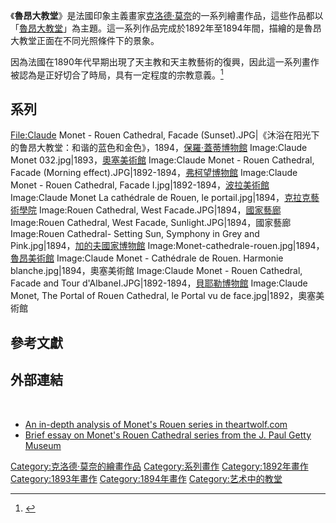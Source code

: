 {{Infobox artwork
| title              = 日光下的魯昂大教堂
| image_file         = RouenCathedral Monet 1894.jpg
| painting_alignment = right
| image_size         = 250px
| alt                = Two men and three women eating potatoes.
| type               =             布面油畫
| artist             = [[克洛德·莫奈|克洛德·莫奈]]
| year               = {{Start date|1894}}
| height_metric      = 107
| width_metric       = 73.5
| height_imperial    = 
| width_imperial     = 
| condition          = 
| city               = [[巴黎|巴黎]]
| museum             = [[奧塞美術館|奧塞美術館]]
| coordinates        =
| owner              =
| url                = 
}}
《'''魯昂大教堂'''》是法國印象主義畫家[[克洛德·莫奈|克洛德·莫奈]]的一系列繪畫作品，這些作品都以「[[魯昂大教堂|魯昂大教堂]]」為主題。這一系列作品完成於1892年至1894年間，描繪的是魯昂大教堂正面在不同光照條件下的景象。

因為法國在1890年代早期出現了天主教和天主教藝術的復興，因此這一系列畫作被認為是正好切合了時局，具有一定程度的宗教意義。<ref>{{cite book|title=Colour and Light: Fifty Impressionist and Post-Impressionist Works at the National Museum of Wales|first=Ann|last=Sumner|year=2005|page=86|publisher=National Museum of Wales|location=Cardiff|isbn=0-7200-0551-5}}</ref>

==系列==
<gallery heights="200px" perrow="4">
File:Claude Monet - Rouen Cathedral, Facade (Sunset).JPG|《沐浴在阳光下的鲁昂大教堂：和谐的蓝色和金色》，1894，[[保羅·蓋蒂博物館|保羅·蓋蒂博物館]]
Image:Claude Monet 032.jpg|1893，[[奧塞美術館|奧塞美術館]]
Image:Claude Monet - Rouen Cathedral, Facade (Morning effect).JPG|1892-1894，[[弗柯望博物館|弗柯望博物館]]
Image:Claude Monet - Rouen Cathedral, Facade I.jpg|1892-1894，[[波拉美術館|波拉美術館]]
Image:Claude Monet La cathédrale de Rouen, le portail.jpg|1894，[[克拉克藝術學院|克拉克藝術學院]]
Image:Rouen Cathedral, West Facade.JPG|1894，[[國家藝廊|國家藝廊]]
Image:Rouen Cathedral, West Facade, Sunlight.JPG|1894，國家藝廊
Image:Rouen Cathedral- Setting Sun, Symphony in Grey and Pink.jpg|1894，[[加的夫國家博物館|加的夫國家博物館]]
Image:Monet-cathedrale-rouen.jpg|1894，[[魯昂美術館|魯昂美術館]]
Image:Claude Monet - Cathédrale de Rouen. Harmonie blanche.jpg|1894，奧塞美術館
Image:Claude Monet - Rouen Cathedral, Facade and Tour d'AlbaneI.JPG|1892-1894，[[貝耶勒基金會|貝耶勒博物館]]
Image:Claude Monet, The Portal of Rouen Cathedral, le Portal vu de face.jpg|1892，奧塞美術館
</gallery>

==參考文獻==
{{reflist}}

==外部連結==
{{external media | width = 210px | align = right | headerimage= | video1 = [http://smarthistory.khanacademy.org/rouen-cathedral-series.html Monet's Rouen Cathedral Series], [[Smarthistory|Smarthistory]] 
| video2 =[http://smarthistory.khanacademy.org/lichtensteins-rouen-cathedral-set-v.html Lichtenstein's Rouen Cathedral Set V], a [[Pop_Art|Pop Art]] "reproduction", Smarthistory}}
{{Commons category-inline|Claude Monet}} <br>
{{Commons category-inline|Rouen Cathedral by Monet}}
*[http://www.theartwolf.com/monet_cathedral.htm An in-depth analysis of Monet's Rouen series in theartwolf.com] {{Wayback|url=http://www.theartwolf.com/monet_cathedral.htm |date=20201105232122 }}
*[https://web.archive.org/web/20111220002251/http://www.getty.edu/art/gettyguide/artObjectDetails?artobj=142049 Brief essay on Monet's Rouen Cathedral series from the J. Paul Getty Museum]

{{莫奈}}

[[Category:克洛德·莫奈的繪畫作品|Category:克洛德·莫奈的繪畫作品]]
[[Category:系列畫作|Category:系列畫作]]
[[Category:1892年畫作|Category:1892年畫作]]
[[Category:1893年畫作|Category:1893年畫作]]
[[Category:1894年畫作|Category:1894年畫作]]
[[Category:艺术中的教堂|Category:艺术中的教堂]]